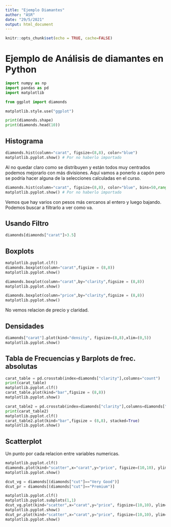 ```yaml
---
title: "Ejemplo Diamantes"
author: "ASR"
date: "29/5/2021"
output: html_document
---
```


```r
knitr::opts_chunk$set(echo = TRUE, cache=FALSE)
```

# Ejemplo de Análisis de diamantes en Python
```python
import numpy as np
import pandas as pd
import matplotlib

from ggplot import diamonds

matplotlib.style.use("ggplot")

print(diamonds.shape)
print(diamonds.head(10))
```

## Histograma
```python
diamonds.hist(column="carat", figsize=(8,8), color="blue")
matplotlib.pyplot.show() # Por no haberlo importado
```

Al no quedar claro como se distribuyen y están todos muy centrados podemos mejorarlo con más divisiones. Aquí vamos a ponerlo a capón pero se podría hacer alguna de la selecciones calculadas en el curso.

```python
diamonds.hist(column="carat", figsize=(8,8), color="blue", bins=50,range=(0,3.5))
matplotlib.pyplot.show() # Por no haberlo importado
```

Vemos que hay varios con pesos más cercanos al entero y luego bajando. Podemos buscar a filtrarlo a ver como va.

## Usando Filtro

```python
diamonds[diamonds["carat"]>3.5]
```

## Boxplots
```python
matplotlib.pyplot.clf()
diamonds.boxplot(column="carat",figsize = (8,8))
matplotlib.pyplot.show()
```

```python
diamonds.boxplot(column="carat",by="clarity",figsize = (8,8))
matplotlib.pyplot.show()
```

```python
diamonds.boxplot(column="price",by="clarity",figsize = (8,8))
matplotlib.pyplot.show()
```
No vemos relacion de precio y claridad.

## Densidades
```python
diamonds["carat"].plot(kind="density", figsize=(8,8),xlim=(0,5))
matplotlib.pyplot.show()
```

## Tabla de Frecuencias y Barplots de frec. absolutas
```python
carat_table = pd.crosstab(index=diamonds["clarity"],columns="count")
print(carat_table)
matplotlib.pyplot.clf()
carat_table.plot(kind="bar",figsize = (8,8))
matplotlib.pyplot.show()
```

```python
carat_table2 = pd.crosstab(index=diamonds["clarity"],columns=diamonds["color"])
print(carat_table2)
matplotlib.pyplot.clf()
carat_table2.plot(kind="bar",figsize = (8,8), stacked=True)
matplotlib.pyplot.show()
```

## Scatterplot
Un punto por cada relacion entre variables numericas.
```python
matplotlib.pyplot.clf()
diamonds.plot(kind="scatter",x="carat",y="price", figsize=(10,10), ylim=(0,20000), xlim=(0,6),alpha=0.2)
matplotlib.pyplot.show()
```

```python
dcut_vg = diamonds[(diamonds["cut"]=="Very Good")]
dcut_pr = diamonds[(diamonds["cut"]=="Premium")]

matplotlib.pyplot.clf()
matplotlib.pyplot.subplots(1,1)
dcut_vg.plot(kind="scatter",x="carat",y="price", figsize=(10,10), ylim=(0,20000), xlim=(0,6),alpha=0.2,color="green")
matplotlib.pyplot.show()
dcut_pr.plot(kind="scatter",x="carat",y="price", figsize=(10,10), ylim=(0,20000), xlim=(0,6),alpha=0.2,color="red")
matplotlib.pyplot.show()
```

